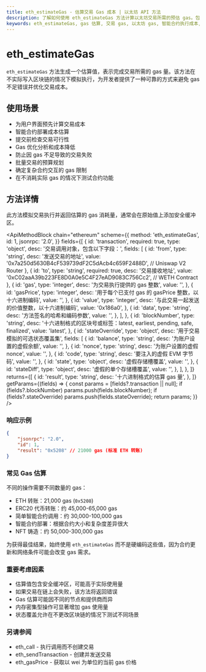 ```yaml
---
title: eth_estimateGas - 估算交易 Gas 成本 | 以太坊 API 方法
description: 了解如何使用 eth_estimateGas 方法计算以太坊交易所需的预估 gas。包括参数、示例和最佳实践。
keywords: eth_estimateGas, gas 估算, 交易 gas, 以太坊 gas, 智能合约执行成本, gas 限制, 交易费用, 优化 gas, 失败交易
---
```


# eth_estimateGas

`eth_estimateGas` 方法生成一个估算值，表示完成交易所需的 gas 量。该方法在不实际写入区块链的情况下模拟执行，为开发者提供了一种可靠的方式来避免 gas 不足错误并优化交易成本。

## 使用场景

- 为用户界面预先计算交易成本
- 智能合约部署成本估算
- 提交前检查交易可行性
- Gas 优化分析和成本降低
- 防止因 gas 不足导致的交易失败
- 批量交易的预算规划
- 确定复杂合约交互的 gas 限制
- 在不消耗实际 gas 的情况下测试合约功能

## 方法详情

此方法模拟交易执行并返回估算的 gas 消耗量，通常会在原始值上添加安全缓冲区。

<ApiMethodBlock
	chain="ethereum"
	scheme={{
		method: 'eth_estimateGas',
		id: 1,
		jsonrpc: '2.0',
	}}
	fields={[
		{
			id: 'transaction',
			required: true,
			type: 'object',
			desc: '交易调用对象，包含以下字段：',
			fields: [
				{
					id: 'from',
					type: 'string',
					desc: '发送交易的地址',
					value: '0x7a250d5630B4cF539739dF2C5dAcb4c659F2488D', // Uniswap V2 Router
				},
				{
					id: 'to',
					type: 'string',
					required: true,
					desc: '交易接收地址',
					value: '0xC02aaA39b223FE8D0A0e5C4F27eAD9083C756Cc2', // WETH Contract
				},
				{
					id: 'gas',
					type: 'integer',
					desc: '为交易执行提供的 gas 整数',
					value: '',
				},
				{
					id: 'gasPrice',
					type: 'integer',
					desc: '用于每个已支付 gas 的 gasPrice 整数，以十六进制编码',
					value: '',
				},
				{
					id: 'value',
					type: 'integer',
					desc: '与此交易一起发送的价值整数，以十六进制编码',
					value: '0x186a0',
				},
				{
					id: 'data',
					type: 'string',
					desc: '方法签名的哈希和编码参数',
					value: '',
				},
			],
		},
		{
			id: 'blockNumber',
			type: 'string',
			desc: '十六进制格式的区块号或标签：latest, earliest, pending, safe, finalized',
			value: 'latest',
		},
		{
			id: 'stateOverride',
			type: 'object',
			desc: '用于交易模拟的可选状态覆盖集',
			fields: [
				{
					id: 'balance',
					type: 'string',
					desc: '为账户设置的虚假余额',
					value: '',
				},
				{
					id: 'nonce',
					type: 'string',
					desc: '为账户设置的虚假 nonce',
					value: '',
				},
				{
					id: 'code',
					type: 'string',
					desc: '要注入的虚假 EVM 字节码',
					value: '',
				},
				{
					id: 'state',
					type: 'object',
					desc: '虚假存储槽覆盖',
					value: '',
				},
				{
					id: 'stateDiff',
					type: 'object',
					desc: '虚假的单个存储槽覆盖',
					value: '',
				},
			],
		},
	]}
	returns={[
		{
			id: 'result',
			type: 'string',
			desc: '十六进制格式的估算 gas 量',
		},
	]}
	getParams={(fields) => {
		const params = [fields?.transaction || null];
		if (fields?.blockNumber) params.push(fields.blockNumber);
		if (fields?.stateOverride) params.push(fields.stateOverride);
		return params;
	}}
/>

### 响应示例

```json
{
	"jsonrpc": "2.0",
	"id": 1,
	"result": "0x5208" // 21000 gas (标准 ETH 转账)
}
```

### 常见 Gas 估算

不同的操作需要不同数量的 gas：

- ETH 转账：21,000 gas (`0x5208`)
- ERC20 代币转账：约 45,000-65,000 gas
- 简单智能合约调用：约 30,000-100,000 gas
- 智能合约部署：根据合约大小和复杂度差异很大
- NFT 铸造：约 50,000-300,000 gas

为获得最佳结果，始终使用 `eth_estimateGas` 而不是硬编码这些值，因为合约更新和网络条件可能会改变 gas 需求。

### 重要考虑因素

- 估算值包含安全缓冲区，可能高于实际使用量
- 如果交易在链上会失败，该方法将返回错误
- Gas 估算可能因不同的节点和提供商而异
- 内存密集型操作可显著增加 gas 使用量
- 状态覆盖允许在不更改区块链的情况下测试不同场景

### 另请参阅

- <Link to="/docs/ethereum/core-methods/eth_call" title="执行只读调用">eth_call</Link> - 执行调用而不创建交易
- <Link to="/docs/ethereum/core-methods/eth_sendTransaction" title="在链上发送交易">eth_sendTransaction</Link> - 创建并发送交易
- <Link to="/docs/ethereum/core-methods/eth_gasPrice" title="获取当前 gas 价格">eth_gasPrice</Link> - 获取以 wei 为单位的当前 gas 价格
